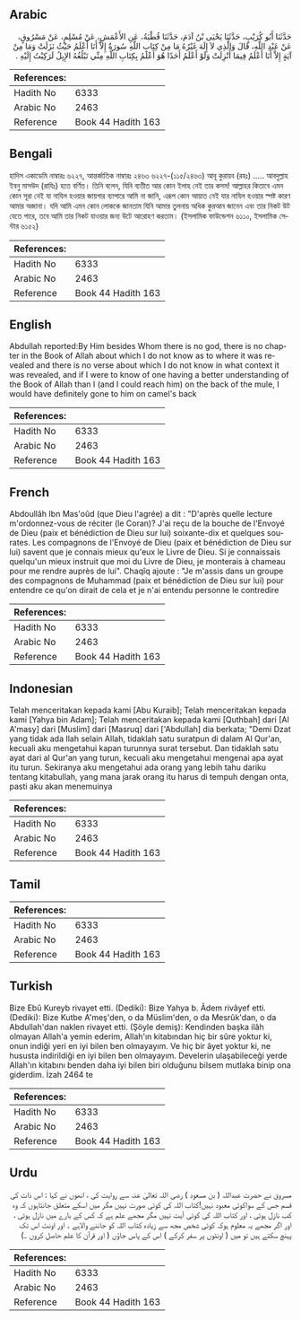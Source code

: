 ## Arabic


<div dir="rtl" lang="ar" style={{fontSize:'larger',backgroundColor:'#f8f9fa',padding:20}}>
حَدَّثَنَا أَبُو كُرَيْبٍ، حَدَّثَنَا يَحْيَى بْنُ آدَمَ، حَدَّثَنَا قُطْبَةُ، عَنِ الأَعْمَشِ، عَنْ مُسْلِمٍ، عَنْ مَسْرُوقٍ، عَنْ عَبْدِ اللَّهِ، قَالَ وَالَّذِي لاَ إِلَهَ غَيْرُهُ مَا مِنْ كِتَابِ اللَّهِ سُورَةٌ إِلاَّ أَنَا أَعْلَمُ حَيْثُ نَزَلَتْ وَمَا مِنْ آيَةٍ إِلاَّ أَنَا أَعْلَمُ فِيمَا أُنْزِلَتْ وَلَوْ أَعْلَمُ أَحَدًا هُوَ أَعْلَمُ بِكِتَابِ اللَّهِ مِنِّي تَبْلُغُهُ الإِبِلُ لَرَكِبْتُ إِلَيْهِ ‏.‏
</div>
<div style={{backgroundColor:'#f8f9fa',padding:20, marginBottom: 10}}><table> <thead> <tr> <th>References:</th> <th></th> </tr> </thead> <tbody><tr><td>Hadith No</td><td>6333</td></tr><tr><td>Arabic No</td><td>2463</td></tr><tr><td>Reference</td><td>Book 44 Hadith 163</td></tr></tbody></table></div>

## Bengali


<div dir="ltr" lang="bn" style={{fontSize:'larger',backgroundColor:'#f8f9fa',padding:20}}>
হাদিস একাডেমি নাম্বারঃ ৬২২৭, আন্তর্জাতিক নাম্বারঃ ২৪৬৩ ৬২২৭-(১১৫/২৪৬৩) আবূ কুরায়ব (রহঃ) ..... আবদুল্লাহ ইবনু মাসউদ (রাযিঃ) হতে বর্ণিত। তিনি বলেন, যিনি ব্যতীত আর কোন ইলাহ নেই তার কসম! আল্লাহর কিতাবে এমন কোন সূরা নেই যা নাযিল হওয়ার জায়গার ব্যাপারে আমি না জানি, এরূপ কোন আয়াত নেই যার নাযিল হওয়ার স্পষ্ট কারণ আমার অজানা। যদি আমি এমন কোন লোককে জানতাম যিনি আমার তুলনায় অধিক কুরআন জানেন এবং তার নিকট উট যেতে পারে, তবে আমি তার নিকট যাওয়ার জন্য উটে আরোহণ করতাম। (ইসলামিক ফাউন্ডেশন ৬১১০, ইসলামিক সেন্টার ৬১৫২)
</div>
<div style={{backgroundColor:'#f8f9fa',padding:20, marginBottom: 10}}><table> <thead> <tr> <th>References:</th> <th></th> </tr> </thead> <tbody><tr><td>Hadith No</td><td>6333</td></tr><tr><td>Arabic No</td><td>2463</td></tr><tr><td>Reference</td><td>Book 44 Hadith 163</td></tr></tbody></table></div>

## English


<div dir="ltr" lang="en" style={{fontSize:'larger',backgroundColor:'#f8f9fa',padding:20}}>
Abdullah reported:By Him besides Whom there is no god, there is no chapter in the Book of Allah about which I do not know as to where it was revealed and there is no verse about which I do not know in what context it was revealed, and if I were to know of one having a better understanding of the Book of Allah than I (and I could reach him) on the back of the mule, I would have definitely gone to him on camel's back
</div>
<div style={{backgroundColor:'#f8f9fa',padding:20, marginBottom: 10}}><table> <thead> <tr> <th>References:</th> <th></th> </tr> </thead> <tbody><tr><td>Hadith No</td><td>6333</td></tr><tr><td>Arabic No</td><td>2463</td></tr><tr><td>Reference</td><td>Book 44 Hadith 163</td></tr></tbody></table></div>

## French


<div dir="ltr" lang="fr" style={{fontSize:'larger',backgroundColor:'#f8f9fa',padding:20}}>
Abdoullâh Ibn Mas'oûd (que Dieu l'agrée) a dit : "D'après quelle lecture m'ordonnez-vous de réciter (le Coran)? J'ai reçu de la bouche de l'Envoyé de Dieu (paix et bénédiction de Dieu sur lui) soixante-dix et quelques sourates. Les compagnons de l'Envoyé de Dieu (paix et bénédiction de Dieu sur lui) savent que je connais mieux qu'eux le Livre de Dieu. Si je connaissais quelqu'un mieux instruit que moi du Livre de Dieu, je monterais à chameau pour me rendre auprès de lui". Chaqîq ajoute : "Je m'assis dans un groupe des compagnons de Muhammad (paix et bénédiction de Dieu sur lui) pour entendre ce qu'on dirait de cela et je n'ai entendu personne le contredire
</div>
<div style={{backgroundColor:'#f8f9fa',padding:20, marginBottom: 10}}><table> <thead> <tr> <th>References:</th> <th></th> </tr> </thead> <tbody><tr><td>Hadith No</td><td>6333</td></tr><tr><td>Arabic No</td><td>2463</td></tr><tr><td>Reference</td><td>Book 44 Hadith 163</td></tr></tbody></table></div>

## Indonesian


<div dir="ltr" lang="id" style={{fontSize:'larger',backgroundColor:'#f8f9fa',padding:20}}>
Telah menceritakan kepada kami [Abu Kuraib]; Telah menceritakan kepada kami [Yahya bin Adam]; Telah menceritakan kepada kami [Quthbah] dari [Al A'masy] dari [Muslim] dari [Masruq] dari ['Abdullah] dia berkata; "Demi Dzat yang tidak ada Ilah selain Allah, tidaklah satu suratpun di dalam Al Qur'an, kecuali aku mengetahui kapan turunnya surat tersebut. Dan tidaklah satu ayat dari al Qur'an yang turun, kecuali aku mengetahui mengenai apa ayat itu turun. Sekiranya aku mengetahui ada orang yang lebih tahu dariku tentang kitabullah, yang mana jarak orang itu harus di tempuh dengan onta, pasti aku akan menemuinya
</div>
<div style={{backgroundColor:'#f8f9fa',padding:20, marginBottom: 10}}><table> <thead> <tr> <th>References:</th> <th></th> </tr> </thead> <tbody><tr><td>Hadith No</td><td>6333</td></tr><tr><td>Arabic No</td><td>2463</td></tr><tr><td>Reference</td><td>Book 44 Hadith 163</td></tr></tbody></table></div>

## Tamil


<div dir="ltr" lang="ta" style={{fontSize:'larger',backgroundColor:'#f8f9fa',padding:20}}>

</div>
<div style={{backgroundColor:'#f8f9fa',padding:20, marginBottom: 10}}><table> <thead> <tr> <th>References:</th> <th></th> </tr> </thead> <tbody><tr><td>Hadith No</td><td>6333</td></tr><tr><td>Arabic No</td><td>2463</td></tr><tr><td>Reference</td><td>Book 44 Hadith 163</td></tr></tbody></table></div>

## Turkish


<div dir="ltr" lang="tr" style={{fontSize:'larger',backgroundColor:'#f8f9fa',padding:20}}>
Bize Ebû Kureyb rivayet etti. (Dediki): Bize Yahya b. Âdem rivâyef etti. (Dediki): Bize Kutbe A'meş'den, o da Müslim'den, o da Mesrûk'dan, o da Abdullah'dan naklen rivayet etti. (Şöyle demiş): Kendinden başka ilâh olmayan Allah'a yemin ederim, Allah'ın kitabından hiç bir sûre yoktur ki, onun indiği yeri en iyi bilen ben olmayayım. Ve hiç bir âyet yoktur ki, ne hususta indirildiği en iyi bilen ben olmayayım. Develerin ulaşabileceği yerde Allah'ın kitabını benden daha iyi bilen biri olduğunu bilsem mutlaka binip ona giderdim. İzah 2464 te
</div>
<div style={{backgroundColor:'#f8f9fa',padding:20, marginBottom: 10}}><table> <thead> <tr> <th>References:</th> <th></th> </tr> </thead> <tbody><tr><td>Hadith No</td><td>6333</td></tr><tr><td>Arabic No</td><td>2463</td></tr><tr><td>Reference</td><td>Book 44 Hadith 163</td></tr></tbody></table></div>

## Urdu


<div dir="rtl" lang="ur" style={{fontSize:'larger',backgroundColor:'#f8f9fa',padding:20}}>
مسروق نے حضرت عبداللہ ( بن مسعود ) رضی اللہ تعالیٰ عنہ سے روایت کی ، انھوں نے کہا : اس ذات کی قسم جس کے سواکوئی معبود نہیں!کتاب اللہ کی کوئی صورت نہیں مگر میں اسکے متعلق جانتاہوں کہ وہ کب نازل ہوئی ، اور کتاب اللہ کی کوئی آیت نہیں مگر مجھے علم ہے کہ کس کے بارے میں نازل ہوئی ، اور اگر مجھے یہ معلوم ہوکہ کوئی شخص مجھ سے زیادہ کتاب اللہ کو جاننے والاہے ۔ اور اونٹ اس تک پہنچ سکتے ہیں تو میں ( اونٹوں پر سفر کرکے ) اس کے پاس جاؤں ( اور قرآن کا علم حاصل کروں ۔)
</div>
<div style={{backgroundColor:'#f8f9fa',padding:20, marginBottom: 10}}><table> <thead> <tr> <th>References:</th> <th></th> </tr> </thead> <tbody><tr><td>Hadith No</td><td>6333</td></tr><tr><td>Arabic No</td><td>2463</td></tr><tr><td>Reference</td><td>Book 44 Hadith 163</td></tr></tbody></table></div>